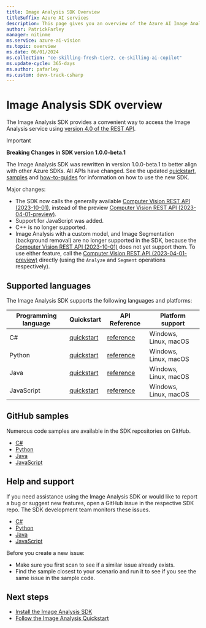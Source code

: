 ```yaml
---
title: Image Analysis SDK Overview
titleSuffix: Azure AI services
description: This page gives you an overview of the Azure AI Image Analysis SDK.
author: PatrickFarley
manager: nitinme
ms.service: azure-ai-vision
ms.topic: overview
ms.date: 06/01/2024
ms.collection: "ce-skilling-fresh-tier2, ce-skilling-ai-copilot"
ms.update-cycle: 365-days
ms.author: pafarley
ms.custom: devx-track-csharp
---
```


# Image Analysis SDK overview

The Image Analysis SDK provides a convenient way to access the Image Analysis service using [version 4.0 of the REST API](https://aka.ms/vision-4-0-ref).

> [!IMPORTANT]
> **Breaking Changes in SDK version 1.0.0-beta.1**
>
> The Image Analysis SDK was rewritten in version 1.0.0-beta.1 to better align with other Azure SDKs. All APIs have changed. See the updated [quickstart](/azure/ai-services/computer-vision/quickstarts-sdk/image-analysis-client-library-40), [samples](#github-samples) and [how-to-guides](/azure/ai-services/computer-vision/how-to/call-analyze-image-40) for information on how to use the new SDK.
>
> Major changes:
> - The SDK now calls the generally available [Computer Vision REST API (2023-10-01)](/rest/api/computervision/operation-groups?view=rest-computervision-2023-10-01), instead of the preview [Computer Vision REST API (2023-04-01-preview)](/rest/api/computervision/operation-groups?view=rest-computervision-2023-04-01-preview).
> - Support for JavaScript was added.
> - C++ is no longer supported.
> - Image Analysis with a custom model, and Image Segmentation (background removal) are no longer supported in the SDK, because the [Computer Vision REST API (2023-10-01)](/rest/api/computervision/operation-groups?view=rest-computervision-2023-10-01) does not yet support them. To use either feature, call the [Computer Vision REST API (2023-04-01-preview)](/rest/api/computervision/operation-groups?view=rest-computervision-2023-04-01-preview) directly (using the `Analyze` and `Segment` operations respectively).

## Supported languages

The Image Analysis SDK supports the following languages and platforms:

| Programming language | Quickstart | API Reference | Platform support |
|----------------------|------------|-----------|------------------|
| C# | [quickstart](../quickstarts-sdk/image-analysis-client-library-40.md?pivots=programming-language-csharp)  | [reference](https://aka.ms/azsdk/image-analysis/ref-docs/csharp) | Windows, Linux, macOS |
| Python | [quickstart](../quickstarts-sdk/image-analysis-client-library-40.md?pivots=programming-language-python) | [reference](https://aka.ms/azsdk/image-analysis/ref-docs/python) | Windows, Linux, macOS |
| Java | [quickstart](../quickstarts-sdk/image-analysis-client-library-40.md?pivots=programming-language-java) | [reference](https://aka.ms/azsdk/image-analysis/ref-docs/java) | Windows, Linux, macOS |
| JavaScript | [quickstart](../quickstarts-sdk/image-analysis-client-library-40.md?pivots=programming-language-js) | [reference](https://aka.ms/azsdk/image-analysis/ref-docs/js) | Windows, Linux, macOS |


## GitHub samples

Numerous code samples are available in the SDK repositories on GitHub.
- [C#](https://aka.ms/azsdk/image-analysis/samples/csharp)
- [Python](https://aka.ms/azsdk/image-analysis/samples/python)
- [Java](https://aka.ms/azsdk/image-analysis/samples/java)
- [JavaScript](https://aka.ms/azsdk/image-analysis/samples/js)


## Help and support

If you need assistance using the Image Analysis SDK or would like to report a bug or suggest new features, open a GitHub issue in the respective SDK repo. The SDK development team monitors these issues.
- [C#](https://github.com/Azure/azure-sdk-for-net/issues)
- [Python](https://github.com/Azure/azure-sdk-for-python/issues)
- [Java](https://github.com/Azure/azure-sdk-for-java/issues)
- [JavaScript](https://github.com/Azure/azure-sdk-for-js/issues)

Before you create a new issue:
* Make sure you first scan to see if a similar issue already exists.
* Find the sample closest to your scenario and run it to see if you see the same issue in the sample code.


## Next steps

- [Install the Image Analysis SDK](./install-sdk.md)
- [Follow the Image Analysis Quickstart](../quickstarts-sdk/image-analysis-client-library-40.md)
